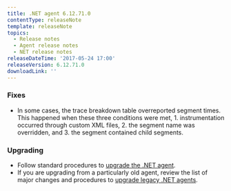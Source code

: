 ```yaml
---
title: .NET agent 6.12.71.0
contentType: releaseNote
template: releaseNote
topics:
  - Release notes
  - Agent release notes
  - NET release notes
releaseDateTime: '2017-05-24 17:00'
releaseVersion: 6.12.71.0
downloadLink: ''
---
```


### Fixes

* In some cases, the trace breakdown table overreported segment times. This happened when these three conditions were met, 1. instrumentation occurred through custom XML files, 2. the segment name was overridden, and 3. the segment contained child segments.

### Upgrading

* Follow standard procedures to [upgrade the .NET agent](/docs/agents/net-agent/installation-configuration/upgrade-net-agent).
* If you are upgrading from a particularly old agent, review the list of major changes and procedures to [upgrade legacy .NET agents](/docs/agents/net-agent/troubleshooting/upgrade-legacy-net-agents).
